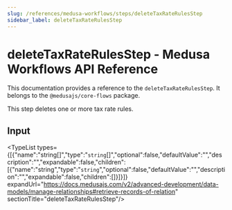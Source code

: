 ```yaml
---
slug: /references/medusa-workflows/steps/deleteTaxRateRulesStep
sidebar_label: deleteTaxRateRulesStep
---
```



# deleteTaxRateRulesStep - Medusa Workflows API Reference

This documentation provides a reference to the `deleteTaxRateRulesStep`. It belongs to the `@medusajs/core-flows` package.

This step deletes one or more tax rate rules.

## Input

<TypeList types={[{"name":"string[]","type":"`string`[]","optional":false,"defaultValue":"","description":"","expandable":false,"children":[{"name":"string","type":"`string`","optional":false,"defaultValue":"","description":"","expandable":false,"children":[]}]}]} expandUrl="https://docs.medusajs.com/v2/advanced-development/data-models/manage-relationships#retrieve-records-of-relation" sectionTitle="deleteTaxRateRulesStep"/>
